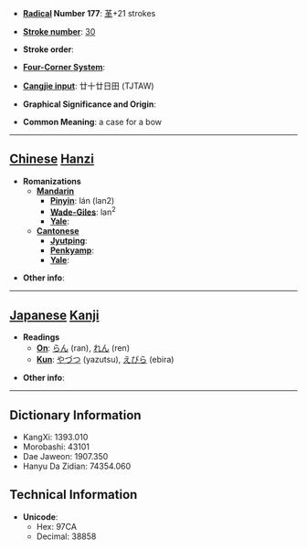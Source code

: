 * '''[[Wiktionary:Chinese radical index| Radical]] Number 177''': [[Wiktionary:Chinese radical index 革|革]]+21 strokes

* '''[[Wiktionary:Chinese total strokes index|Stroke number]]''': [[Wiktionary:Chinese total strokes index 30|30]]

* '''Stroke order''': 

* '''[[Wiktionary:Chinese four corner index|Four-Corner System]]''': 

* '''[[Wiktionary:Chinese Cangjie index|Cangjie input]]''': 廿十廿日田 (TJTAW)

* '''Graphical Significance and Origin''': 

* '''Common Meaning''': a case for a bow

----

== [[Chinese]] [[Hanzi]] ==

* '''Romanizations'''
** '''[[Mandarin]]'''
*** '''[[Pinyin]]''': lán (lan2)
*** '''[[Wade-Giles]]''': lan<sup>2</sup>
*** '''[[Yale]]''': 
** '''[[Cantonese]]'''
*** '''[[Jyutping]]''':
*** '''[[Penkyamp]]''': 
*** '''[[Yale]]''': 

* '''Other info''': 

----

== [[Japanese]] [[Kanji]] ==

* '''Readings'''
** '''[[On]]''': [[らん]] (ran), [[れん]] (ren)
** '''[[Kun]]''': [[やづつ]] (yazutsu), [[えびら]] (ebira)

* '''Other info''':  

----

== Dictionary Information ==

* KangXi: 1393.010
* Morobashi: 43101
* Dae Jaweon: 1907.350
* Hanyu Da Zidian: 74354.060

== Technical Information ==

* '''Unicode''':
** Hex: 97CA
** Decimal: 38858